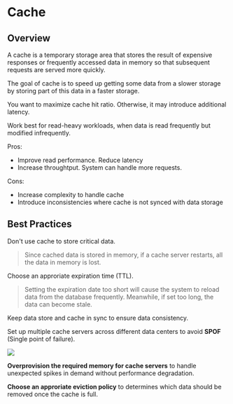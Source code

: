 # Cache

## Overview

A cache is a temporary storage area that stores the result of expensive responses or frequently accessed data in memory so that subsequent requests are served more quickly.

The goal of cache is to speed up getting some data from a slower storage by storing part of this data in a faster storage.

You want to maximize cache hit ratio. Otherwise, it may introduce additional latency.

Work best for read-heavy workloads, when data is read frequently but modified infrequently.

Pros:
- Improve read performance. Reduce latency
- Increase throughtput. System can handle more requests.

Cons:
- Increase complexity to handle cache
- Introduce inconsistencies where cache is not synced with data storage


## Best Practices

Don't use cache to store critical data.

> Since cached data is stored in memory, if a cache server restarts, all the data in memory is lost.

Choose an approriate expiration time (TTL).

> Setting the expiration date too short will cause the system to reload data from the database frequently. Meanwhile, if set too long, the data can become stale.

Keep data store and cache in sync to ensure data consistency.

Set up multiple cache servers across different data centers to avoid **SPOF** (Single point of failure).

![](https://upload.wikimedia.org/wikipedia/commons/thumb/8/83/Single_Point_of_Failure.png/400px-Single_Point_of_Failure.png)

**Overprovision the required memory for cache servers** to handle unexpected spikes in demand without performance degradation.

**Choose an approriate eviction policy** to determines which data should be removed once the cache is full.
